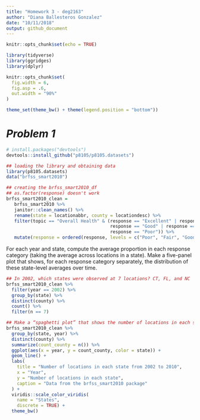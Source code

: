 ```yaml
---
title: "Homework 3 - deg2163"
author: "Diana Ballesteros Gonzalez"
date: "10/11/2018"
output: github_document
---
```


```r
knitr::opts_chunk$set(echo = TRUE)

library(tidyverse)
library(ggridges)
library(dplyr)

knitr::opts_chunk$set(
  fig.width = 6,
  fig.asp = .6,
  out.width = "90%"
)

theme_set(theme_bw() + theme(legend.position = "bottom"))
```

# ***Problem 1*** 
```r
# install.packages("devtools")
devtools::install_github("p8105/p8105.datasets")

## loading the library and obtaining data
library(p8105.datasets)
data("brfss_smart2010")

## creating the brfss_smart2010_df
## as.factor(response) doesn't work 
brfss_smart2010_clean = 
   brfss_smart2010 %>% 
   janitor::clean_names() %>% 
   rename(state = locationabbr, county = locationdesc) %>% 
   filter(topic == "Overall Health" & (response == "Excellent" | response == "Very good" |
                                       response == "Good" | response == "Fair" | 
                                       response == "Poor")) %>% 
   mutate(response = ordered(response, levels = c("Poor", "Fair", "Good", "Very good", "Excellent")))
```

For each year and state, compute the average proportion in each response category (taking the average across locations in a state). Make a five-panel plot that shows, for each response category separately, the distribution of these state-level averages over time.

```r
## In 2002, which states were observed at 7 locations? CT, FL, and NC
brfss_smart2010_clean %>% 
  filter(year == 2002) %>% 
  group_by(state) %>% 
  distinct(county) %>% 
  count() %>% 
  filter(n == 7) 

## Make a “spaghetti plot” that shows the number of locations in each state from 2002 to 2010.
brfss_smart2010_clean %>% 
  group_by(state, year) %>% 
  distinct(county) %>%
  summarize(count_county = n()) %>% 
  ggplot(aes(x = year, y = count_county, color = state)) + 
  geom_line() + 
  labs(
    title = "Number of locations in each state from 2002 to 2010",
    x = "Year",
    y = "Number of locations in each state",
    caption = "Data from the brfss_smart2010 package"
  ) + 
  viridis::scale_color_viridis(
    name = "States", 
    discrete = TRUE) + 
  theme_bw() 

```


